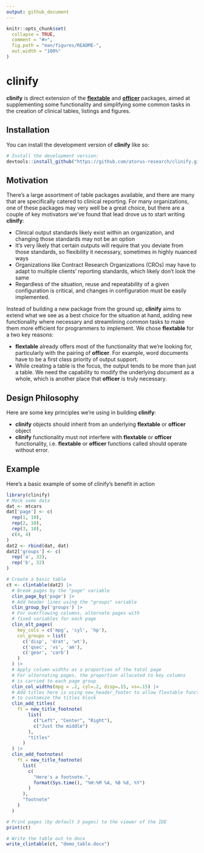 ```yaml
---
output: github_document
---
```


<!-- README.md is generated from README.Rmd. Please edit that file -->

```r
knitr::opts_chunk$set(
  collapse = TRUE,
  comment = "#>",
  fig.path = "man/figures/README-",
  out.width = "100%"
)
```

# **clinify**

<!-- badges: start -->
<!-- badges: end -->

**clinify** is direct extension of the [**flextable**](https://davidgohel.github.io/flextable/) and [**officer**](https://davidgohel.github.io/officer/) packages, aimed at supplementing some functionality and simplifying some common tasks in the creation of clinical tables, listings and figures. 


## Installation

You can install the development version of **clinify** like so:

```r
# Install the development version:
devtools::install_github("https://github.com/atorus-research/clinify.git", ref="development")
```

## Motivation

There's a large assortment of table packages available, and there are many that are specifically catered to clinical reporting. For many organizations, one of these packages may very well be a great choice, but there are a couple of key motivators we've found that lead drove us to start writing **clinify**:

- Clinical output standards likely exist within an organization, and changing those standards may not be an option
- It's very likely that certain outputs will require that you deviate from those standards, so flexibility it necessary, sometimes in highly nuanced ways
- Organizations like Contract Research Organizations (CROs) may have to adapt to multiple clients' reporting standards, which likely don't look the same
- Regardless of the situation, reuse and repeatability of a given configuration is critical, and changes in configuration must be easily implemented. 

Instead of building a new package from the ground up, **clinify** aims to extend what we see as a best choice for the situation at hand, adding new functionality where necessary and streamlining common tasks to make them more efficient for programmers to implement. We chose **flextable** for a two key reasons:

- **flextable** already offers most of the functionality that we're looking for, particularly with the pairing of **officer**. For example, word documents have to be a first class priority of output support. 
- While creating a table is the focus, the output tends to be more than just a table. We need the capability to modify the underlying document as a whole, which is another place that **officer** is truly necessary.

## Design Philosophy 

Here are some key principles we're using in building **clinify**:

- **clinify** objects should inherit from an underlying **flextable** or **officer** object
- **clinify** functionality must not interfere with **flextable** or **officer** functionality, i.e. **flextable** or **officer** functions called should operate without error. 

## Example

Here's a basic example of some of clinify's benefit in action

```r
library(clinify)
# Mock some data
dat <- mtcars
dat['page'] <- c(
  rep(1, 10),
  rep(2, 10),
  rep(3, 10),
  c(4, 4)
)
dat2 <- rbind(dat, dat)
dat2['groups'] <- c(
  rep('a', 32),
  rep('b', 32)
)

# Create a basic table
ct <- clintable(dat2) |> 
  # Break pages by the "page" variable
  clin_page_by('page') |> 
  # Add header lines using the "groups" variable
  clin_group_by('groups') |> 
  # For overflowing columns, alternate pages with 
  # fixed variables for each page
  clin_alt_pages(
    key_cols = c('mpg', 'cyl', 'hp'),
    col_groups = list(
      c('disp', 'drat', 'wt'),
      c('qsec', 'vs', 'am'),
      c('gear', 'carb')
    ) 
  ) |> 
  # Apply column widths as a proportion of the total page
  # For alternating pages, the proportion allocated to key columns
  # is carried to each page group
  clin_col_widths(mpg = .2, cyl=.2, disp=.15, vs=.15) |>
  # Add titles here is using new_header_footer to allow flextable functions
  # to customize the titles block
  clin_add_titles(
    ft = new_title_footnote(
        list(
          c("Left", "Center", "Right"),
          c("Just the middle")
        ),
        "titles"
      )
  ) |> 
  clin_add_footnotes(
    ft = new_title_footnote(
      list(
        c(
          "Here's a footnote.", 
          format(Sys.time(), "%H:%M %A, %B %d, %Y")
        )
      ),
      "footnote"
    )
  )

# Print pages (by default 3 pages) to the viewer of the IDE
print(ct)

# Write the table out to docx
write_clintable(ct, "demo_table.docx")
```
